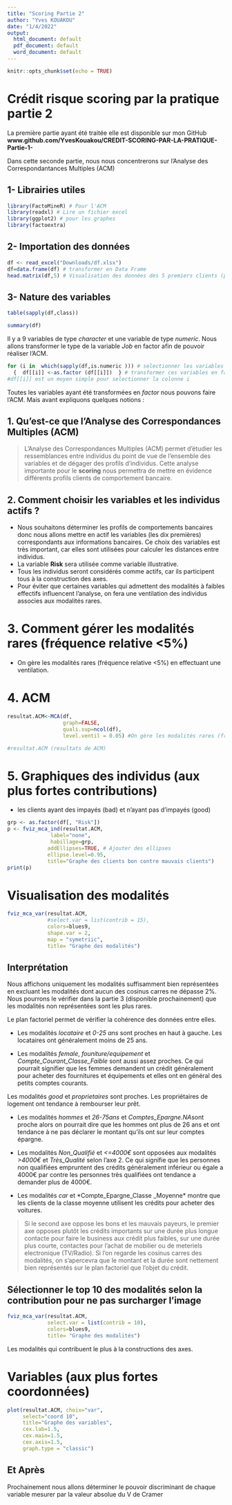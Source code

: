 ```yaml
---
title: "Scoring Partie 2"
author: "Yves KOUAKOU"
date: "1/4/2022"
output:
  html_document: default
  pdf_document: default
  word_document: default
---
```


```r
knitr::opts_chunk$set(echo = TRUE)
```

# Crédit risque scoring par la pratique partie 2

La première partie ayant été traitée elle est disponible sur mon GitHub **www.github.com/YvesKouakou/CREDIT-SCORING-PAR-LA-PRATIQUE-Partie-1-**

Dans cette seconde partie, nous nous concentrerons sur l'Analyse des Correspondantances Multiples (ACM)

## 1-  Librairies utiles

```r
library(FactoMineR) # Pour l'ACM
library(readxl) # Lire un fichier excel
library(ggplot2) # pour les graphes
library(factoextra) 
```

## 2- Importation des données


```r
df <- read_excel("Downloads/df.xlsx") 
df=data.frame(df) # transformer en Data Frame
head.matrix(df,5) # Visualisation des données des 5 premiers clients (pour voir tous les clients => View(df)  )
```

## 3- Nature des variables

```r
table(sapply(df,class))
```

```r
summary(df)
```
 
Il y a 9 variables de type *character* et une variable de type *numeric*. Nous allons transformer le type de la variable *Job*  en factor afin de pouvoir réaliser l'ACM.


```r
for (i in  which(sapply(df,is.numeric ))) # selectionner les variables de type numeric
  {  df[[i]] <-as.factor (df[[i]])  } # transformer ces variables en factor 
#df[[i]] est un moyen simple pour selectionner la colonne i
```

Toutes les variables ayant été transformées en *factor* nous pouvons faire l'ACM. Mais avant expliquons quelques notions :

## 1. Qu'est-ce que l'Analyse des Correspondances Multiples (ACM)

> L’Analyse des Correspondances Multiples (ACM) permet d’étudier les ressemblances entre individus du point de vue de l’ensemble des variables et de dégager des profils d’individus. 
> Cette analyse importante pour le **scoring** nous permettra de mettre en évidence différents profils clients de comportement bancaire.

## 2. Comment choisir les variables et les individus actifs ?

- Nous souhaitons déterminer les profils de comportements bancaires donc nous allons mettre en actif les variables (les dix premières) correspondants aux informations bancaires. Ce choix des variables est très important, car elles sont utilisées pour calculer les distances entre individus. 
- La variable **Risk** sera utilisée comme variable illustrative.
- Tous les individus seront considérés comme actifs, car ils participent tous à la construction des axes.
- Pour éviter que certaines variables qui admettent des modalités à faibles effectifs influencent l'analyse, on fera une ventilation des individus associes aux modalités rares.

# 3. Comment gérer les modalités rares (fréquence relative <5%) 

- On gère les modalités rares (fréquence relative <5%) en effectuant une ventilation.

# 4. ACM
```r
resultat.ACM<-MCA(df,
                  graph=FALSE,
                  quali.sup=ncol(df),
                  level.ventil = 0.05) #On gère les modalités rares (fréquence relative <5%) en effectuant de la ventilation

#resultat.ACM (resultats de ACM)
```


# 5. Graphiques des individus (aux plus fortes contributions) 

- les clients ayant des impayés (bad) et n'ayant pas d'impayés (good) 

```r
grp <- as.factor(df[, "Risk"])
p <- fviz_mca_ind(resultat.ACM, 
              label="none", 
              habillage=grp,
             addEllipses=TRUE, # Ajouter des ellipses
             ellipse.level=0.95,
             title="Graphe des clients bon contre mauvais clients")
print(p)
```

# Visualisation des modalités 

```r
fviz_mca_var(resultat.ACM,
             #select.var = list(contrib = 15),
             colors=blues9,
             shape.var = 2,
             map = "symetriic",
             title= "Graphe des modalités")
```

## Interprétation

Nous affichons uniquement les modalités suffisamment bien représentées en excluant les modalités dont aucun des cosinus carres ne dépasse 2%. Nous pourrons le vérifier dans la partie 3 (disponible prochainement) que les modalités non représentées sont les plus rares.

Le plan factoriel permet de vérifier la cohérence des données entre elles.

- Les modalités *locataire* et *0-25 ans* sont proches en haut à gauche. Les locataires ont généralement moins de 25 ans.

- Les modalités *female*, *founiture/equipement* et *Compte_Courant_Classe_Faible* sont aussi assez proches. Ce qui pourrait signifier que les femmes demandent un crédit généralement pour acheter des fournitures et équipements et elles ont en général des petits comptes courants.

Les modalités *good* et *proprietaires* sont proches. Les propriétaires de logement ont tendance à rembourser leur prêt.

- Les modalités *hommes* et *26-75ans* et *Comptes_Epargne.NA*sont proche alors on pourrait dire que les hommes ont plus de 26 ans et ont tendance à ne pas déclarer le montant qu’ils ont sur leur comptes épargne.

- Les modalités *Non_Qualifié* et *<=4000€* sont opposées aux modalités *>4000€* et *Très_Qualité* selon l’axe 2. Ce qui signifie que les personnes non qualifiées empruntent des crédits généralement inférieur ou égale a 4000€ par contre les personnes très qualifiées ont tendance a demander plus de 4000€.
- Les modalités *car* et *Compte_Epargne_Classe _Moyenne* montre que les clients de la classe moyenne utilisent les crédits pour acheter des voitures.


>Si le second axe oppose les bons et les mauvais payeurs, le premier axe opposes plutôt les crédits importants sur une durée plus longue contacte pour faire le business aux crédit plus faibles, sur une durée plus courte, contactes pour l'achat de mobilier ou de meteriels electronique (TV/Radio). Si l'on regarde les cosinus carres des modalités, on s'apercevra que le montant et la durée sont nettement bien représentés sur le plan factoriel que l'objet du crédit.

## Sélectionner le top 10 des modalités selon la contribution pour ne pas surcharger l'image


```r
fviz_mca_var(resultat.ACM,
             select.var = list(contrib = 10),
             colors=blues9,
             title= "Graphe des modalités")
```

Les modalités qui contribuent le plus à la constructions des axes.

# Variables (aux plus fortes coordonnées)

```r

plot(resultat.ACM, choix="var",
     select="coord 10",
     title="Graphe des variables",
     cex.lab=1.5,
     cex.main=1.5,
     cex.axis=1.5,
     graph.type = "classic")

```

## Et Après

Prochainement nous allons déterminer le pouvoir discriminant de chaque variable mesurer par la valeur absolue du V de Cramer






